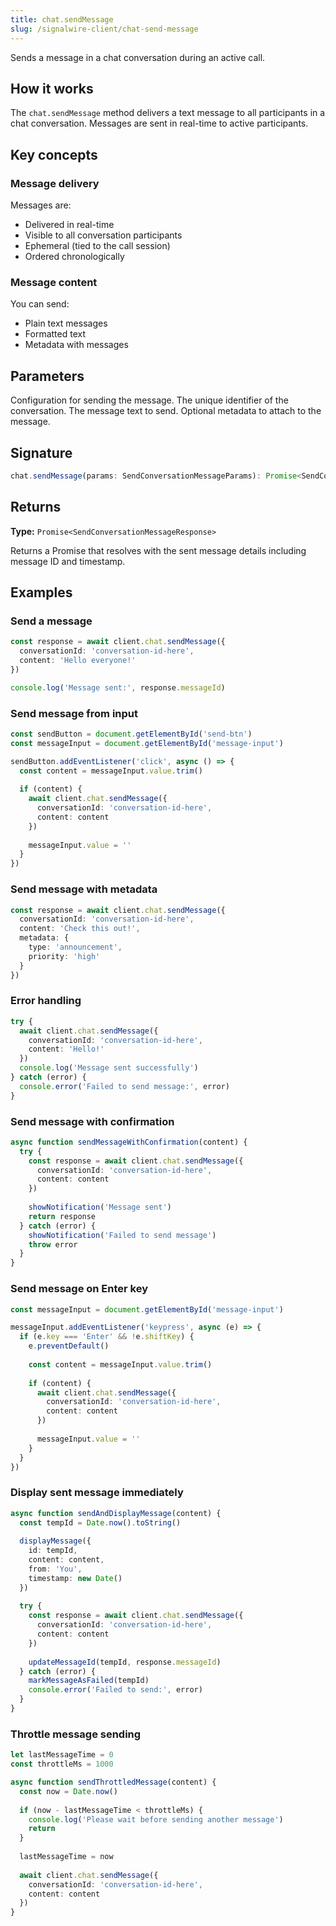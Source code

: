 ```yaml
---
title: chat.sendMessage
slug: /signalwire-client/chat-send-message
---
```



Sends a message in a chat conversation during an active call.

## How it works

The `chat.sendMessage` method delivers a text message to all participants in a chat conversation. Messages are sent in real-time to active participants.

## Key concepts

### Message delivery

Messages are:
- Delivered in real-time
- Visible to all conversation participants
- Ephemeral (tied to the call session)
- Ordered chronologically

### Message content

You can send:
- Plain text messages
- Formatted text
- Metadata with messages

## Parameters

<APIField name="params" type="SendConversationMessageParams" required>
  Configuration for sending the message.
</APIField>

<APIField name="params.conversationId" type="string" required>
  The unique identifier of the conversation.
</APIField>

<APIField name="params.content" type="string" required>
  The message text to send.
</APIField>

<APIField name="params.metadata" type="object">
  Optional metadata to attach to the message.
</APIField>

## Signature

```typescript
chat.sendMessage(params: SendConversationMessageParams): Promise<SendConversationMessageResponse>
```

## Returns

**Type:** `Promise<SendConversationMessageResponse>`

Returns a Promise that resolves with the sent message details including message ID and timestamp.

## Examples

### Send a message

```typescript
const response = await client.chat.sendMessage({
  conversationId: 'conversation-id-here',
  content: 'Hello everyone!'
})

console.log('Message sent:', response.messageId)
```

### Send message from input

```typescript
const sendButton = document.getElementById('send-btn')
const messageInput = document.getElementById('message-input')

sendButton.addEventListener('click', async () => {
  const content = messageInput.value.trim()
  
  if (content) {
    await client.chat.sendMessage({
      conversationId: 'conversation-id-here',
      content: content
    })
    
    messageInput.value = ''
  }
})
```

### Send message with metadata

```typescript
const response = await client.chat.sendMessage({
  conversationId: 'conversation-id-here',
  content: 'Check this out!',
  metadata: {
    type: 'announcement',
    priority: 'high'
  }
})
```

### Error handling

```typescript
try {
  await client.chat.sendMessage({
    conversationId: 'conversation-id-here',
    content: 'Hello!'
  })
  console.log('Message sent successfully')
} catch (error) {
  console.error('Failed to send message:', error)
}
```

### Send message with confirmation

```typescript
async function sendMessageWithConfirmation(content) {
  try {
    const response = await client.chat.sendMessage({
      conversationId: 'conversation-id-here',
      content: content
    })
    
    showNotification('Message sent')
    return response
  } catch (error) {
    showNotification('Failed to send message')
    throw error
  }
}
```

### Send message on Enter key

```typescript
const messageInput = document.getElementById('message-input')

messageInput.addEventListener('keypress', async (e) => {
  if (e.key === 'Enter' && !e.shiftKey) {
    e.preventDefault()
    
    const content = messageInput.value.trim()
    
    if (content) {
      await client.chat.sendMessage({
        conversationId: 'conversation-id-here',
        content: content
      })
      
      messageInput.value = ''
    }
  }
})
```

### Display sent message immediately

```typescript
async function sendAndDisplayMessage(content) {
  const tempId = Date.now().toString()
  
  displayMessage({
    id: tempId,
    content: content,
    from: 'You',
    timestamp: new Date()
  })
  
  try {
    const response = await client.chat.sendMessage({
      conversationId: 'conversation-id-here',
      content: content
    })
    
    updateMessageId(tempId, response.messageId)
  } catch (error) {
    markMessageAsFailed(tempId)
    console.error('Failed to send:', error)
  }
}
```

### Throttle message sending

```typescript
let lastMessageTime = 0
const throttleMs = 1000

async function sendThrottledMessage(content) {
  const now = Date.now()
  
  if (now - lastMessageTime < throttleMs) {
    console.log('Please wait before sending another message')
    return
  }
  
  lastMessageTime = now
  
  await client.chat.sendMessage({
    conversationId: 'conversation-id-here',
    content: content
  })
}
```

